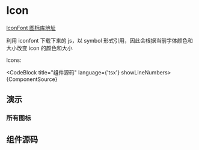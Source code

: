 
# Icon

[IconFont 图标库地址](https://www.iconfont.cn/manage/index?manage_type=myprojects&projectId=3868223)

利用 iconfont 下载下来的 js，以 symbol 形式引用，因此会根据当前字体颜色和大小改变 icon 的颜色和大小

<DemoBlock>
  Icons: <Icon type={IconType.LOADING} style={{ fontSize: 46, color: 'black' }} />
</DemoBlock>

<CodeBlock title="组件源码" language={'tsx'} showLineNumbers>
  {ComponentSource}
</CodeBlock>

## 演示

### 所有图标

## 组件源码
